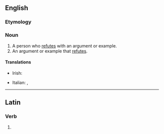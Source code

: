 {{also|réfuter}}
==English==

===Etymology===
{{suffix|en|refute|er}}

===Noun===
{{en-noun}}

# A person who [[refute]]s with an argument or example.
# An argument or example that [[refute]]s.

====Translations====
{{trans-top|person who refutes with an argument or example}}
* Irish: {{t|ga|bréagnaitheoir|m}}
{{trans-mid}}
* Italian: {{t|it|confutatore|m}}, {{t|it|confutatrice|f}}
{{trans-bottom}}

{{trans-top|an argument or example that refutes}}
{{trans-mid}}
{{trans-bottom}}

----

==Latin==

===Verb===
{{la-verb-form|refūter}}

# {{inflection of|la|refūtō||1|s|pres|pasv|subj}}